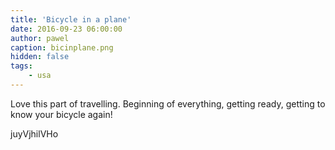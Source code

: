 ```yaml
---
title: 'Bicycle in a plane'
date: 2016-09-23 06:00:00
author: pawel
caption: bicinplane.png
hidden: false
tags: 
    - usa
---
```


Love this part of travelling. Beginning of everything, getting ready, getting to know your bicycle again!

<youtube>juyVjhilVHo</youtube>